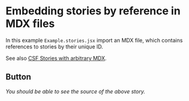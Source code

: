 
# Embedding stories by reference in MDX files

In this example `Example.stories.jsx` import an MDX file, which contains
references to stories by their unique ID.

See also [CSF Stories with arbitrary MDX](https://github.com/storybookjs/storybook/blob/next/addons/docs/docs/recipes.md#csf-stories-with-arbitrary-mdx).

## Button

<Canvas>
    <Story id="example-mdx-in-stories--primary-button" />
</Canvas>

_You should be able to see the source of the above story._
